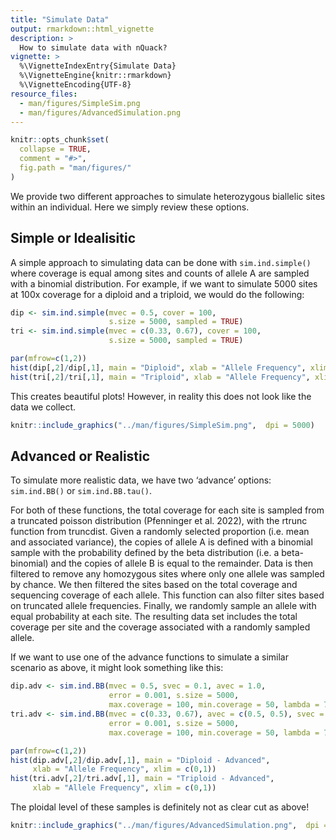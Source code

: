 ```yaml
---
title: "Simulate Data"
output: rmarkdown::html_vignette
description: >
  How to simulate data with nQuack?
vignette: >
  %\VignetteIndexEntry{Simulate Data}
  %\VignetteEngine{knitr::rmarkdown}
  %\VignetteEncoding{UTF-8}
resource_files: 
  - man/figures/SimpleSim.png
  - man/figures/AdvancedSimulation.png
---
```


```r
knitr::opts_chunk$set(
  collapse = TRUE,
  comment = "#>",
  fig.path = "man/figures/"
)
```

We provide two different approaches to simulate heterozygous biallelic sites within an individual. Here we simply review these options.

## Simple or Idealisitic       
A simple approach to simulating data can be done with `sim.ind.simple()` where coverage is equal among sites and counts of allele A are sampled with a binomial distribution. For example, if we want to simulate 5000 sites at 100x coverage for a diploid and a triploid, we would do the following:

```r
dip <- sim.ind.simple(mvec = 0.5, cover = 100, 
                      s.size = 5000, sampled = TRUE)
tri <- sim.ind.simple(mvec = c(0.33, 0.67), cover = 100,
                      s.size = 5000, sampled = TRUE)

par(mfrow=c(1,2))
hist(dip[,2]/dip[,1], main = "Diploid", xlab = "Allele Frequency", xlim = c(0,1))
hist(tri[,2]/tri[,1], main = "Triploid", xlab = "Allele Frequency", xlim = c(0,1))

```
This creates beautiful plots! However, in reality this does not look like the data we collect.   


```r
knitr::include_graphics("../man/figures/SimpleSim.png",  dpi = 5000)
```

## Advanced or Realistic   
To simulate more realistic data, we have two 'advance' options: `sim.ind.BB()` or `sim.ind.BB.tau()`. 

For both of these functions, the total coverage for each site is sampled from a truncated poisson distribution  (Pfenninger et al. 2022), with the rtrunc function from truncdist. Given a randomly selected proportion (i.e. mean and associated variance), the copies of allele A is defined with a binomial sample with the probability defined by the beta distribution (i.e. a beta-binomial) and the copies of allele B is equal to the remainder. Data is then filtered to remove any homozygous sites where only one allele was sampled by chance. We then filtered the sites based on the total coverage and sequencing coverage of each allele. This function can also filter sites based on truncated allele frequencies. Finally, we randomly sample an allele with equal probability at each site. The resulting data set includes the total coverage per site and the coverage associated with a randomly sampled allele. 

If we want to use one of the advance functions to simulate a similar scenario as above, it might look something like this:  

```r
dip.adv <- sim.ind.BB(mvec = 0.5, svec = 0.1, avec = 1.0, 
                      error = 0.001, s.size = 5000, 
                      max.coverage = 100, min.coverage = 50, lambda = 75)
tri.adv <- sim.ind.BB(mvec = c(0.33, 0.67), avec = c(0.5, 0.5), svec = c(0.01, 0.01), 
                      error = 0.001, s.size = 5000, 
                      max.coverage = 100, min.coverage = 50, lambda = 75)

par(mfrow=c(1,2))
hist(dip.adv[,2]/dip.adv[,1], main = "Diploid - Advanced", 
     xlab = "Allele Frequency", xlim = c(0,1))
hist(tri.adv[,2]/tri.adv[,1], main = "Triploid - Advanced", 
     xlab = "Allele Frequency", xlim = c(0,1))

```

The ploidal level of these samples is definitely not as clear cut as above! 

```r
knitr::include_graphics("../man/figures/AdvancedSimulation.png",  dpi = 5000)
```

